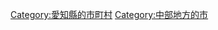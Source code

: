 {{Commonscat|Gamagori, Aichi}}
{{Catmore}}

{{DEFAULTSORT:Gamagori-shi}}
[[Category:愛知縣的市町村|Category:愛知縣的市町村]]
[[Category:中部地方的市|Category:中部地方的市]]